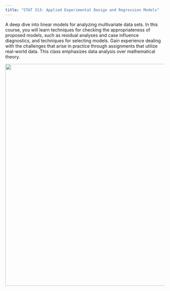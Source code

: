 ```yaml
---
title: "STAT 313: Applied Experimental Design and Regression Models"
---
```


A deep dive into linear models for analyzing multivariate data sets. In this course, you will learn techniques for checking the appropriateness of proposed models, such as residual analyses and case influence diagnostics, and techniques for selecting models. Gain experience dealing with the challenges that arise in practice through assignments that utilize real-world data. This class emphasizes data analysis over mathematical theory.

![](images/course-logo.png){fig-alt="A series of three, generic data visualizations: a scatterplot with a single black trend line, a density plot with three ridges stacked on top of each other, and another scatterplot with three different trend lines." width="700"}
